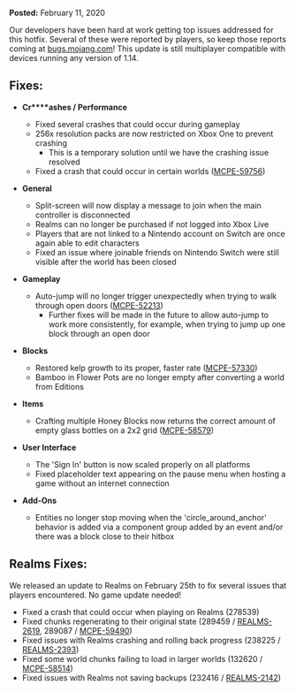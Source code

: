 **Posted:** February 11, 2020

Our developers have been hard at work getting top issues addressed for this hotfix. Several of these were reported by players, so keep those reports coming at [bugs.mojang.com](https://bugs.mojang.com/)! This update is still multiplayer compatible with devices running any version of 1.14.

## **Fixes:**

-   **Cr****ashes / Performance**
    -   Fixed several crashes that could occur during gameplay
    -   256x resolution packs are now restricted on Xbox One to prevent crashing
        -   This is a temporary solution until we have the crashing issue resolved
    -   Fixed a crash that could occur in certain worlds ([MCPE-59756](https://bugs.mojang.com/browse/MCPE-59756))

-   **General**
    -   Split-screen will now display a message to join when the main controller is disconnected
    -   Realms can no longer be purchased if not logged into Xbox Live
    -   Players that are not linked to a Nintendo account on Switch are once again able to edit characters
    -   Fixed an issue where joinable friends on Nintendo Switch were still visible after the world has been closed

-   **Gameplay**
    -   Auto-jump will no longer trigger unexpectedly when trying to walk through open doors ([MCPE-52213](https://bugs.mojang.com/browse/MCPE-52213))
        -   Further fixes will be made in the future to allow auto-jump to work more consistently, for example, when trying to jump up one block through an open door

-   **Blocks**
    -   Restored kelp growth to its proper, faster rate ([MCPE-57330](https://bugs.mojang.com/browse/MCPE-57330))
    -   Bamboo in Flower Pots are no longer empty after converting a world from Editions

-   **Items**
    -   Crafting multiple Honey Blocks now returns the correct amount of empty glass bottles on a 2x2 grid ([MCPE-58579](https://bugs.mojang.com/browse/MCPE-58579))

-   **User Interface**
    -   The 'Sign In' button is now scaled properly on all platforms
    -   Fixed placeholder text appearing on the pause menu when hosting a game without an internet connection

-   **Add-Ons**
    -   Entities no longer stop moving when the 'circle\_around\_anchor' behavior is added via a component group added by an event and/or there was a block close to their hitbox

## **Realms Fixes:**

We released an update to Realms on February 25th to fix several issues that players encountered. No game update needed!

-   Fixed a crash that could occur when playing on Realms (278539)
-   Fixed chunks regenerating to their original state (289459 / [REALMS-2619](https://bugs.mojang.com/browse/REALMS-2619), 289087 / [MCPE-59490](https://bugs.mojang.com/browse/MCPE-59490))
-   Fixed issues with Realms crashing and rolling back progress (238225 / [REALMS-2393](https://bugs.mojang.com/browse/REALMS-2393))
-   Fixed some world chunks failing to load in larger worlds (132620 / [MCPE-58514](https://bugs.mojang.com/browse/MCPE-58514))
-   Fixed issues with Realms not saving backups (232416 / [REALMS-2142](https://bugs.mojang.com/browse/REALMS-2142))